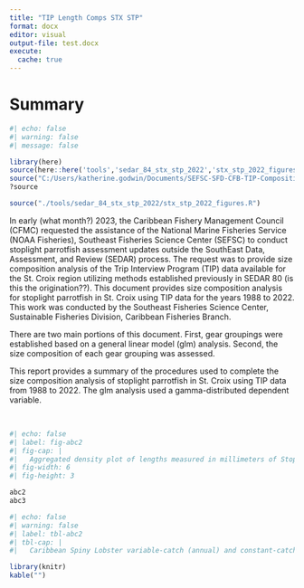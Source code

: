 ```yaml
---
title: "TIP Length Comps STX STP"
format: docx
editor: visual
output-file: test.docx
execute:
  cache: true
---
```

# Summary 

```r
#| echo: false
#| warning: false
#| message: false

library(here)
source(here::here('tools','sedar_84_stx_stp_2022','stx_stp_2022_figures.R'))
source("C:/Users/katherine.godwin/Documents/SEFSC-SFD-CFB-TIP-Compositions/tools/sedar_84_stx_stp_2022/stx_stp_2022_figures.R")
?source

source("./tools/sedar_84_stx_stp_2022/stx_stp_2022_figures.R")

```


In early (what month?) 2023, the Caribbean Fishery Management Council (CFMC) requested the assistance of the National Marine Fisheries Service (NOAA Fisheries), Southeast Fisheries Science Center (SEFSC) to conduct stoplight parrotfish assessment updates outside the SouthEast Data, Assessment, and Review (SEDAR) process. The request was to provide size composition analysis of the Trip Interview Program (TIP) data available for the St. Croix region utilizing methods established previously in SEDAR 80 (is this the origination??). This document provides size composition analysis for stoplight parrotfish in St. Croix using TIP data for the years 1988 to 2022. This work was conducted by the Southeast Fisheries Science Center, Sustainable Fisheries Division, Caribbean Fisheries Branch. 

There are two main portions of this document. First,  gear groupings were established based on a general linear model (glm) analysis. Second, the size composition of each gear grouping was assessed. 

\newpage

This report provides a summary of the procedures used to complete the size composition analysis of stoplight parrotfish in St. Croix using TIP data from 1988 to 2022. The glm analysis used a gamma-distributed dependent variable. 

\



```r
#| echo: false
#| label: fig-abc2
#| fig-cap: |
#|   Aggregated density plot of lengths measured in millimeters of Stoplight Parrotfish in St. Croix grouped by assigned gear groupings. 
#| fig-width: 6
#| fig-height: 3

abc2
abc3

```

\newpage

```r
#| echo: false
#| warning: false
#| label: tbl-abc2
#| tbl-cap: |
#|   Caribbean Spiny Lobster variable-catch (annual) and constant-catch (average) OFLs and ABCs for Puerto Rico, based on the Tier 3 of the ABC Control Rule. The column titled "Source" indicates if the rows are associated with the SEDAR 57 benchmark with input landings through 2020 or with the SEDAR 57 update with input landings through 2023. All OFLs and ABCs are in pounds whole weight.

library(knitr)
kable("")

```